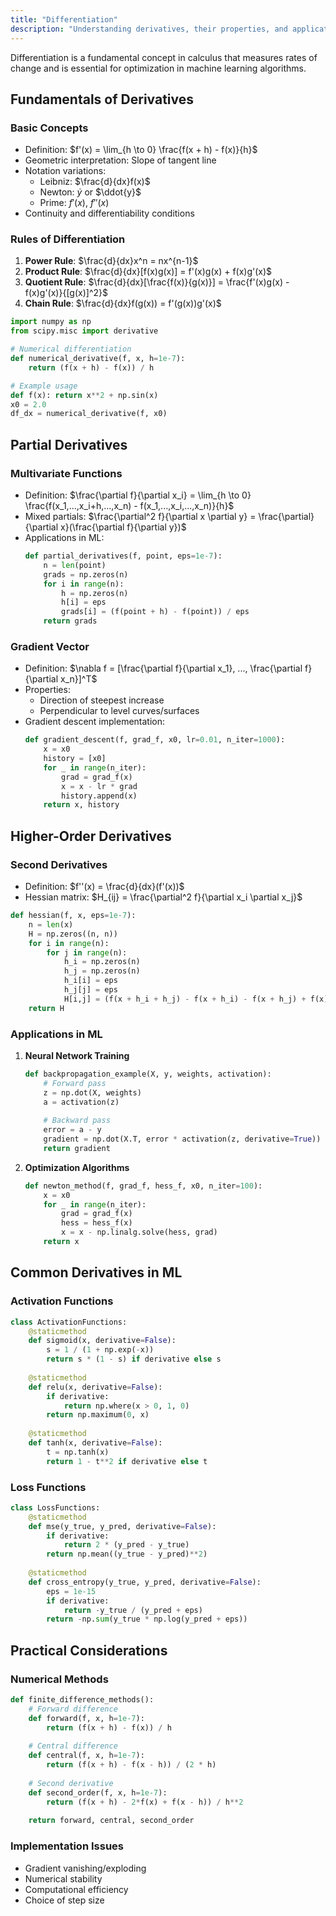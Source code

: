 ```yaml
---
title: "Differentiation"
description: "Understanding derivatives, their properties, and applications in machine learning optimization."
---
```


Differentiation is a fundamental concept in calculus that measures rates of change and is essential for optimization in machine learning algorithms.

## Fundamentals of Derivatives

### Basic Concepts
- Definition: $f'(x) = \lim_{h \to 0} \frac{f(x + h) - f(x)}{h}$
- Geometric interpretation: Slope of tangent line
- Notation variations:
  * Leibniz: $\frac{d}{dx}f(x)$
  * Newton: $\dot{y}$ or $\ddot{y}$
  * Prime: $f'(x)$, $f''(x)$
- Continuity and differentiability conditions

### Rules of Differentiation
1. **Power Rule**: $\frac{d}{dx}x^n = nx^{n-1}$
2. **Product Rule**: $\frac{d}{dx}[f(x)g(x)] = f'(x)g(x) + f(x)g'(x)$
3. **Quotient Rule**: $\frac{d}{dx}[\frac{f(x)}{g(x)}] = \frac{f'(x)g(x) - f(x)g'(x)}{[g(x)]^2}$
4. **Chain Rule**: $\frac{d}{dx}f(g(x)) = f'(g(x))g'(x)$

```python
import numpy as np
from scipy.misc import derivative

# Numerical differentiation
def numerical_derivative(f, x, h=1e-7):
    return (f(x + h) - f(x)) / h

# Example usage
def f(x): return x**2 + np.sin(x)
x0 = 2.0
df_dx = numerical_derivative(f, x0)
```

## Partial Derivatives

### Multivariate Functions
- Definition: $\frac{\partial f}{\partial x_i} = \lim_{h \to 0} \frac{f(x_1,...,x_i+h,...,x_n) - f(x_1,...,x_i,...,x_n)}{h}$
- Mixed partials: $\frac{\partial^2 f}{\partial x \partial y} = \frac{\partial}{\partial x}(\frac{\partial f}{\partial y})$
- Applications in ML:
  ```python
  def partial_derivatives(f, point, eps=1e-7):
      n = len(point)
      grads = np.zeros(n)
      for i in range(n):
          h = np.zeros(n)
          h[i] = eps
          grads[i] = (f(point + h) - f(point)) / eps
      return grads
  ```

### Gradient Vector
- Definition: $\nabla f = [\frac{\partial f}{\partial x_1}, ..., \frac{\partial f}{\partial x_n}]^T$
- Properties:
  * Direction of steepest increase
  * Perpendicular to level curves/surfaces
- Gradient descent implementation:
  ```python
  def gradient_descent(f, grad_f, x0, lr=0.01, n_iter=1000):
      x = x0
      history = [x0]
      for _ in range(n_iter):
          grad = grad_f(x)
          x = x - lr * grad
          history.append(x)
      return x, history
  ```

## Higher-Order Derivatives

### Second Derivatives
- Definition: $f''(x) = \frac{d}{dx}(f'(x))$
- Hessian matrix: $H_{ij} = \frac{\partial^2 f}{\partial x_i \partial x_j}$
```python
def hessian(f, x, eps=1e-7):
    n = len(x)
    H = np.zeros((n, n))
    for i in range(n):
        for j in range(n):
            h_i = np.zeros(n)
            h_j = np.zeros(n)
            h_i[i] = eps
            h_j[j] = eps
            H[i,j] = (f(x + h_i + h_j) - f(x + h_i) - f(x + h_j) + f(x)) / (eps**2)
    return H
```

### Applications in ML
1. **Neural Network Training**
   ```python
   def backpropagation_example(X, y, weights, activation):
       # Forward pass
       z = np.dot(X, weights)
       a = activation(z)
       
       # Backward pass
       error = a - y
       gradient = np.dot(X.T, error * activation(z, derivative=True))
       return gradient
   ```

2. **Optimization Algorithms**
   ```python
   def newton_method(f, grad_f, hess_f, x0, n_iter=100):
       x = x0
       for _ in range(n_iter):
           grad = grad_f(x)
           hess = hess_f(x)
           x = x - np.linalg.solve(hess, grad)
       return x
   ```

## Common Derivatives in ML

### Activation Functions
```python
class ActivationFunctions:
    @staticmethod
    def sigmoid(x, derivative=False):
        s = 1 / (1 + np.exp(-x))
        return s * (1 - s) if derivative else s
    
    @staticmethod
    def relu(x, derivative=False):
        if derivative:
            return np.where(x > 0, 1, 0)
        return np.maximum(0, x)
    
    @staticmethod
    def tanh(x, derivative=False):
        t = np.tanh(x)
        return 1 - t**2 if derivative else t
```

### Loss Functions
```python
class LossFunctions:
    @staticmethod
    def mse(y_true, y_pred, derivative=False):
        if derivative:
            return 2 * (y_pred - y_true)
        return np.mean((y_true - y_pred)**2)
    
    @staticmethod
    def cross_entropy(y_true, y_pred, derivative=False):
        eps = 1e-15
        if derivative:
            return -y_true / (y_pred + eps)
        return -np.sum(y_true * np.log(y_pred + eps))
```

## Practical Considerations

### Numerical Methods
```python
def finite_difference_methods():
    # Forward difference
    def forward(f, x, h=1e-7):
        return (f(x + h) - f(x)) / h
    
    # Central difference
    def central(f, x, h=1e-7):
        return (f(x + h) - f(x - h)) / (2 * h)
    
    # Second derivative
    def second_order(f, x, h=1e-7):
        return (f(x + h) - 2*f(x) + f(x - h)) / h**2
    
    return forward, central, second_order
```

### Implementation Issues
- Gradient vanishing/exploding
- Numerical stability
- Computational efficiency
- Choice of step size 